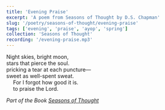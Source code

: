 ```yaml
---
title: 'Evening Praise'
excerpt: 'A poem from Seasons of Thought by D.S. Chapman'
slug: '/poetry/seasons-of-thought/evening-praise'
tags: ['evening', 'praise', 'ayop', 'spring']
collection: 'Seasons of Thought'
recording: '/evening-praise.mp3'
---
```


Night skies, bright moon,  
stars that pierce the soul.  
pricking a tear at each puncture—  
sweet as well-spent sweat.  
 &emsp; For I forgot how good it is.  
 &emsp; to praise the Lord.

_Part of the Book [Seasons of Thought](/poetry/seasons-of-thought)_
